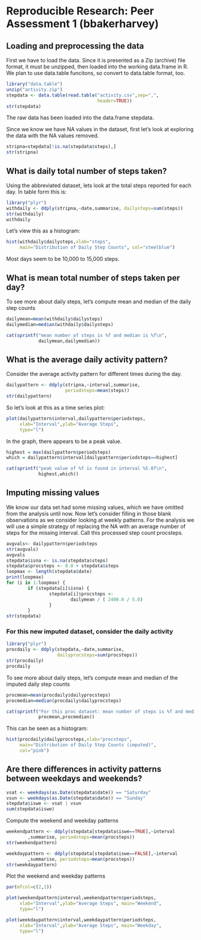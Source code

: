 Reproducible Research: Peer Assessment 1 (bbakerharvey)
=======================================================

## Loading and preprocessing the data
First we have to load the data.  Since it is presented as a 
Zip (archive) file format, it must be unzipped, then loaded
into the working data.frame in R.  We plan to use data.table
funcitons, so convert to data.table format, too.

```r
library("data.table")
unzip("activity.zip")
stepdata <- data.table(read.table("activity.csv",sep=",",
                                  header=TRUE))
str(stepdata)
```
The raw data has been loaded into the data.frame stepdata.

Since we know we have NA values in the dataset, first let's look
at exploring the data with the NA values removed.

```r
stripna=stepdata[!is.na(stepdata$steps),]
str(stripna)
```
## What is daily total number of steps taken?

Using the abbreviated dataset, lets look at the total steps
reported for each day.  In table form this is:

```r
library("plyr")
withdaily <- ddply(stripna,~date,summarise, dailysteps=sum(steps))
str(withdaily)
withdaily
```

Let's view this as a histogram:
```r
hist(withdaily$dailysteps,xlab="steps",
     main="Distribution of Daily Step Counts", col="steelblue")
```

Most days seem to be 10,000 to 15,000 steps.

## What is mean total number of steps taken per day?

To see more about daily steps, let's compute mean and median
of the daily step counts

```r
dailymean=mean(withdaily$dailysteps)
dailymedian=median(withdaily$dailysteps)

cat(sprintf("mean number of steps is %f and median is %f\n",
            dailymean,dailymedian))

```


## What is the average daily activity pattern?

Consider the average activity pattern for different times during the day.  

```r
dailypattern <- ddply(stripna,~interval,summarise, 
                      periodsteps=mean(steps))
str(dailypattern)
```
So let's look at this as a time series plot:

```r
plot(dailypattern$interval,dailypattern$periodsteps,
     xlab="Interval",ylab="Average Steps",
     type="l")
```

In the graph, there appears to be a peak value.

```r
highest = max(dailypattern$periodsteps)
which = dailypattern$interval[dailypattern$periodsteps==highest]

cat(sprintf("peak value of %f is found in interval %5.0f\n",
            highest,which))
```


## Imputing missing values

We know our data set had some missing values, which we have
omitted from the analysis until now.  Now let's consider
filling in those blank observations as we consider looking
at weekly patterns.  For the analysis we will use a simple
strategy of replacing the NA with an average number of
steps for the missing interval.  Call this processed step count
procsteps.

```r
avgvals<- dailypattern$periodsteps
str(avgvals)
avgvals
stepdata$isna <- is.na(stepdata$steps)
stepdata$procsteps <- 0.0 + stepdata$steps
loopmax <- length(stepdata$date)
print(loopmax)
for (i in 1:loopmax) {
        if (stepdata[i]$isna) {
                stepdata[i]$procsteps <- 
                        dailymean / ( 2400.0 / 5.0)
                }
        }
str(stepdata)

```

### For this new imputed dataset, consider the daily activity
```r
library("plyr")
procdaily <- ddply(stepdata,~date,summarise,
                   dailyprocsteps=sum(procsteps))
str(procdaily)
procdaily
```

To see more about daily steps, let's compute mean and median
of the imputed daily step counts

```r
procmean=mean(procdaily$dailyprocsteps)
procmedian=median(procdaily$dailyprocsteps)

cat(sprintf("For this proc dataset: mean number of steps is %f and median is %f\n",
            procmean,procmedian))

```

This can be seen as a histogram:
```r
hist(procdaily$dailyprocsteps,xlab="procsteps",
     main="Distribution of Daily Step Counts (imputed)", 
     col="pink")
```


## Are there differences in activity patterns between weekdays and weekends?

```r
vsat <- weekdays(as.Date(stepdata$date)) == "Saturday"
vsun <- weekdays(as.Date(stepdata$date)) == "Sunday"
stepdata$iswe <- vsat | vsun
sum(stepdata$iswe)
```
Compute the weekend and weekday patterns
```r
weekendpattern <- ddply(stepdata[stepdata$iswe==TRUE],~interval
        ,summarise, periodsteps=mean(procsteps))
str(weekendpattern)

weekdaypattern <- ddply(stepdata[stepdata$iswe==FALSE],~interval
        ,summarise, periodsteps=mean(procsteps))
str(weekdaypattern)
```
Plot the weekend and weekday patterns
```r
par(mfcol=c(2,1))

plot(weekendpattern$interval,weekendpattern$periodsteps,
     xlab="Interval",ylab="Average Steps", main="Weekend",
     type="l")

plot(weekdaypattern$interval,weekdaypattern$periodsteps,
     xlab="Interval",ylab="Average Steps", main="Weekday",
     type="l")

```   
     
